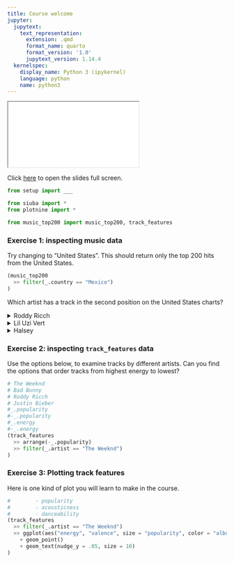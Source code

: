 ```yaml
---
title: Course welcome
jupyter:
  jupytext:
    text_representation:
      extension: .qmd
      format_name: quarto
      format_version: '1.0'
      jupytext_version: 1.14.4
  kernelspec:
    display_name: Python 3 (ipykernel)
    language: python
    name: python3
---
```


```{=html}
<iframe class="slide-deck" src="../slides/00-slides.html"></iframe>
```

Click [here](../slides/00-slides.qmd) to open the slides full screen.

```python
from setup import ___

from siuba import *
from plotnine import *

from music_top200 import music_top200, track_features
```


### Exercise 1: inspecting music data

Try changing to "United States".
This should return only the top 200 hits from the United States.


```python
(music_top200
  >> filter(_.country == "Mexico")
)
```

Which artist has a track in the second position on the United States charts?

<details><summary>Roddy Ricch</summary>Try again. That artist is in the first position.</details>
<details><summary>Lil Uzi Vert</summary>That's right!</details>
<details><summary>Halsey</summary>Try again. That artist is the second from last position (198).</details>


### Exercise 2: inspecting `track_features` data

Use the options below, to examine tracks by different artists. Can you find the options that order tracks from highest energy to lowest?

```python
# The Weeknd
# Bad Bunny
# Roddy Ricch
# Justin Bieber
#_.popularity
#-_.popularity
#_.energy
#-_.energy
(track_features
  >> arrange(-_.popularity)
  >> filter(_.artist == "The Weeknd")
)
```


### Exercise 3: Plotting track features

Here is one kind of plot you will learn to make in the course.

```python
#        - popularity
#        - acousticness
#        - danceability
(track_features
  >> filter(_.artist == "The Weeknd")
  >> ggplot(aes("energy", "valence", size = "popularity", color = "album", label = "track_name"))
    + geom_point()
    + geom_text(nudge_y = .05, size = 10)
)
```